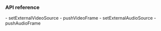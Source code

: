 <PlatformWrapper platform="unreal">

### API reference

<ProductWrapper notAllowed="voice-calling">
- <Link to="{{Global.API_REF_UE_ROOT}}/class_imediaengine.html#ariaid-title10">setExternalVideoSource</Link>
- <Link to="{{Global.API_REF_UE_ROOT}}/class_imediaengine.html#api_imediaengine_pushvideoframe">pushVideoFrame</Link>
</ProductWrapper>
- <Link to="{{Global.API_REF_UE_ROOT}}/class_irtcengine.html#ariaid-title148">setExternalAudioSource</Link>
- <Link to="{{Global.API_REF_UE_ROOT}}/class_imediaengine.html#ariaid-title3">pushAudioFrame</Link>

</PlatformWrapper>
